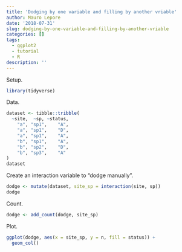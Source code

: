 ```yaml
---
title: 'Dodging by one variable and filling by another vriable'
author: Mauro Lepore
date: '2018-07-31'
slug: dodging-by-one-variable-and-filling-by-another-vriable
categories: []
tags:
  - ggplot2
  - tutorial
  - R
description: ''
---
```


Setup.

```r
library(tidyverse)
```

Data.

```r
dataset <- tibble::tribble(
  ~site,  ~sp, ~status,
    "a", "sp1",    "A",
    "a", "sp1",    "D",
    "a", "sp1",    "A",
    "b", "sp1",    "A",
    "b", "sp2",    "D",
    "b", "sp3",    "A"
)
dataset
```

Create an interaction variable to "dodge manually".

```r
dodge <- mutate(dataset, site_sp = interaction(site, sp))
dodge
```

Count.

```r
dodge <- add_count(dodge, site_sp)
```

Plot.

```r
ggplot(dodge, aes(x = site_sp, y = n, fill = status)) +
  geom_col()
```

